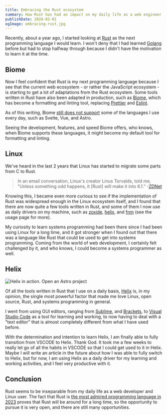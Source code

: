 ```yaml
---
title: Embracing the Rust ecosystem
summary: How Rust has had an impact on my daily life as a web engineer and heavy Linux user.
publishDate: 2024-02-01
ogImage: embracing-rust.jpg
---
```


Recently, about a year ago, I started looking at [Rust](https://www.rust-lang.org) as the next programming language I would learn. I won't deny that I had learned [Golang](https://go.dev) before but had to stop halfway through because I didn't have the motivation to learn it at the time.

## Biome

Now I feel confident that Rust is my next programming language because I see that the current web ecosystem - or rather the JavaScript ecosystem - is starting to get a lot of adaptations from the Rust ecosystem. Some tools written in Rust have also been adapted in production, such as [Biome](https://biomejs.dev), which has become a formatting and linting tool, replacing [Prettier](https://prettier.io) and [Eslint](https://eslint.org).

As of this writing, Biome [still does not support](https://biomejs.dev/internals/language-support/) some of the languages I use every day, such as Svelte, Vue, and Astro.

Seeing the development, features, and speed Biome offers, who knows, when Biome supports these languages, it might become my default tool for formatting and linting.

## Linux

We've heard in the last 2 years that Linux has started to migrate some parts from C to Rust.

> In an email conversation, Linux's creator Linus Torvalds, told me, "Unless something odd happens, it [Rust] will make it into 6.1.” -[ZDNet](https://www.zdnet.com/article/linus-torvalds-rust-will-go-into-linux-6-1/)

Knowing this, I became even more curious to see if the implementation of Rust was widespread enough in the Linux ecosystem itself, and I found that there are now quite a few tools written in Rust, and some of them I now use as daily drivers on my machine, such as [zoxide](https://github.com/ajeetdsouza/zoxide), [helix](https://helix-editor.com/), and [fnm](https://github.com/Schniz/fnm) (see the usage page for more).

My curiosity to learn systems programming had been there since I had been using Linux for a long time, and it got stronger when I found out that there was a language like Rust that could be used to get into systems programming. Coming from the world of web development, I certainly felt challenged by it, and who knows, I could become a systems programmer as well.

## Helix

![Helix in action. Open an Astro project](/posts/embracing-rust/helix.png)

Of all the tools written in Rust that I use on a daily basis, [Helix](https://helix-editor.com/) is, in my opinion, the single most powerful factor that made me love Linux, open source, Rust, and systems programming in general.

I went from using GUI editors, ranging from [Sublime](https://www.sublimetext.com/), and [Brackets](https://brackets.io/), to [Visual Studio Code](https://code.visualstudio.com/) as a tool for learning and working, to now having to deal with a "text editor" that is almost completely different from what I have used before.

With the determination and intention to learn Helix, I am finally able to fully transition from VSCODE to Helix. Thank God. It took me a few weeks to really let go of all the habits in VSCODE so that I could get used to it in Helix. Maybe I will write an article in the future about how I was able to fully switch to Helix, but for now, I am using Helix as a daily driver for my learning and working activities, and I feel very productive with it.

## Conclusion

Rust seems to be inseparable from my daily life as a web developer and Linux user. The fact that Rust is [the most admired programming language in 2023](https://survey.stackoverflow.co/2023/#section-admired-and-desired-programming-scripting-and-markup-languages) proves that Rust will be around for a long time, so the opportunity to pursue it is very open, and there are still many opportunities.
